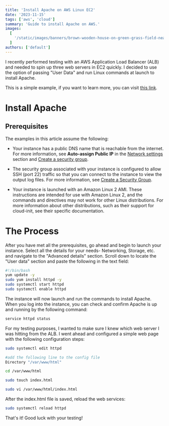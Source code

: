 ```yaml
---
title: 'Install Apache on AWS Linux EC2'
date: '2023-11-15'
tags: ['aws', 'cloud']
summary: 'Guide to install Apache on AWS.'
images:
  [
    '/static/images/banners/brown-wooden-house-on-green-grass-field-near-green-mountains-during-daytime__dangcong__TMa0l7fdSW8.jpeg',
  ]
authors: ['default']
---
```

I recently performed testing with an AWS Application Load Balancer (ALB) and needed to spin up three web servers in EC2 quickly. I decided to use the option of passing "User Data" and run Linux commands at launch to install Apache.

This is a simple example, if you want to learn more, you can visit [this link](https://docs.aws.amazon.com/AWSEC2/latest/UserGuide/user-data.html).

# Install Apache

## **Prerequisites**

The examples in this article assume the following:

* Your instance has a public DNS name that is reachable from the internet. For more information, see **Auto-assign Public IP** in the [Network settings](https://docs.aws.amazon.com/AWSEC2/latest/UserGuide/ec2-launch-instance-wizard.html#liw-network-settings) section and [Create a security group](https://docs.aws.amazon.com/AWSEC2/latest/UserGuide/get-set-up-for-amazon-ec2.html#create-a-base-security-group).
    
* The security group associated with your instance is configured to allow SSH (port 22) traffic so that you can connect to the instance to view the output log files. For more information, see [Create a Security Group](https://docs.aws.amazon.com/AWSEC2/latest/UserGuide/get-set-up-for-amazon-ec2.html#create-a-base-security-group).
    
* Your instance is launched with an Amazon Linux 2 AMI. These instructions are intended for use with Amazon Linux 2, and the commands and directives may not work for other Linux distributions. For more information about other distributions, such as their support for cloud-init, see their specific documentation.
    
# The Process
After you have met all the prerequisites, go ahead and begin to launch your instance. Select all the details for your needs- Networking, Storage, etc. and navigate to the "Advanced details" section. Scroll down to locate the "User data" section and paste the following in the text field:

```bash
#!/bin/bash
yum update -y
sudo yum install httpd -y
sudo systemctl start httpd
sudo systemctl enable httpd
```

The instance will now launch and run the commands to install Apache. When you log into the instance, you can check and confirm Apache is up and running by the following command:

```bash
service httpd status
```

For my testing purposes, I wanted to make sure I knew which web server I was hitting from the ALB. I went ahead and configured a simple web page with the following configuration steps:

```bash
sudo systemctl edit httpd
```

```bash
#add the following line to the config file
Directory "/var/www/html"
```

```bash
cd /var/www/html

sudo touch index.html
```

```bash
sudo vi /var/www/html/index.html
```

After the index.html file is saved, reload the web services:

```bash
sudo systemctl reload httpd
```

That's it! Good luck with your testing!